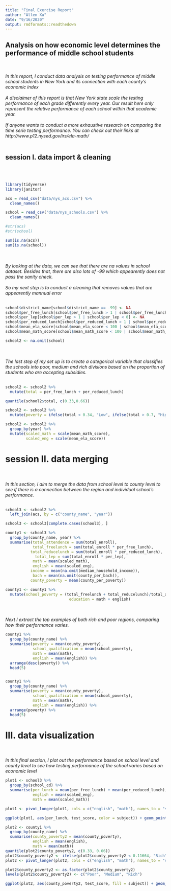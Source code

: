 ```yaml
---
title: "Final Exercise Report"
author: "Allen Xu"
date: "9/16/2020"
output: rmdformats::readthedown
---
```


## Analysis on how economic level determines the performance of middle school students

<br><br>
*In this report, I conduct data analysis on testing performance of middle school students in New York and its connection with each county's economic index*
<br><br>
*A disclaimer of this report is that New York state scale the testing performance of each grade differently every year. Our result here only represent the relative performance of each school within that academic year.*
<br><br>
*If anyone wants to conduct a more exhaustive research on comparing the time serie testing performance. You can check out their links at http://www.p12.nysed.gov/irs/ela-math/*
<br><br>

## session I. data import & cleaning
<br><br>
```r
library(tidyverse)
library(janitor)

acs = read_csv("data/nys_acs.csv") %>%
  clean_names()

school = read_csv("data/nys_schools.csv") %>%
  clean_names()

#str(acs)
#str(school)

sum(is.na(acs))
sum(is.na(school))
```

<br><br>
*By looking at the data, we can see that there are na values in school dataset. Besides that, there are also lots of -99 which appearently does not pass the sanity check.* 
<br><br>
*So my next step is to conduct a cleaning that removes values that are appearently mannual error*
<br><br>
```r
school$district_name[school$district_name == -99] <- NA
school$per_free_lunch[school$per_free_lunch > 1 | school$per_free_lunch < 0] <- NA
school$per_lep[school$per_lep > 1 | school$per_lep < 0] <- NA
school$per_reduced_lunch[school$per_reduced_lunch > 1 | school$per_reduced_lunch < 0] <- NA
school$mean_ela_score[school$mean_ela_score < 100 | school$mean_ela_score > 800] <- NA
school$mean_math_score[school$mean_math_score < 100 | school$mean_math_score > 800] <- NA

school2 <- na.omit(school)
```
<br><br>
*The last step of my set up is to create a categorical variable that classifies the schools into poor, medium and rich divisions based on the proportion of students who are accepting subsidies.*
<br><br>
```r
school2 <- school2 %>%
  mutate(total = per_free_lunch + per_reduced_lunch) 

quantile(school2$total, c(0.33,0.66))

school2 <- school2 %>%
  mutate(poverty = ifelse(total < 0.34, "Low", ifelse(total > 0.7, "High", "Medium"))) 

school2 <- school2 %>%
  group_by(year) %>%
  mutate(scaled_math = scale(mean_math_score),
         scaled_eng = scale(mean_ela_score)) 

```

# session II. data merging
<br><br>
*In this section, I aim to merge the data from school level to county level to see if there is a connection between the region and individual school's performance.*
<br><br>
```r
school3 <- school2 %>%
  left_join(acs, by = c("county_name", "year"))

school3 <- school3[complete.cases(school3), ]

county1 <- school3 %>%
  group_by(county_name, year) %>%
  summarise(total_attendence = sum(total_enroll),
            total_freelunch = sum(total_enroll * per_free_lunch),
           total_reducelunch = sum(total_enroll * per_reduced_lunch),
             total_lep = sum(total_enroll * per_lep),
            math = mean(scaled_math),
            english = mean(scaled_eng),
           income = mean(na.omit(median_household_income)),
            bach = mean(na.omit(county_per_bach)),
           county_poverty = mean(county_per_poverty))

county1 <- county1 %>%
  mutate(school_poverty = (total_freelunch + total_reducelunch)/total_attendence,
                            education = math + english)

```
<br><br>
*Next I extract the top examples of both rich and poor regions, comparing how their performance varies.*
```r
county1 %>%
  group_by(county_name) %>%
  summarise(poverty = mean(county_poverty),
            school_qualification = mean(school_poverty),
            math = mean(math),
            english = mean(english)) %>%
  arrange(desc(poverty)) %>%
  head(5)


county1 %>%
  group_by(county_name) %>%
  summarise(poverty = mean(county_poverty),
            school_qualification = mean(school_poverty),
            math = mean(math),
            english = mean(english)) %>%
  arrange(poverty) %>%
  head(5)
```


# III. data visualization
<br><br>
*In this final section, I plot out the performance based on school level and county level to see how testing performance of the school varies based on economic level*

```r
plot1 <- school3 %>%
  group_by(school_cd) %>%
  summarise(per_lunch = mean(per_free_lunch) + mean(per_reduced_lunch),
            english = mean(scaled_eng),
            math = mean(scaled_math))

plot1 <- pivot_longer(plot1, cols = c("english", "math"), names_to = "subject", values_to = "test_score")

ggplot(plot1, aes(per_lunch, test_score, color = subject)) + geom_point(alpha = 0.35) + geom_smooth(se = FALSE)

plot2 <- county1 %>%
  group_by(county_name) %>%
  summarise(county_poverty2 = mean(county_poverty),
            english = mean(english),
            math = mean(math))
quantile(plot2$county_poverty2, c(0.33, 0.66))
plot2$county_poverty2 <- ifelse(plot2$county_poverty2 < 0.11664, "Rich", ifelse(plot2$county_poverty2 > 0.1405, "Poor", "Medium"))
plot2 <- pivot_longer(plot2, cols = c("english", "math"), names_to = "subject", values_to = "test_score")

plot2$county_poverty2 <- as.factor(plot2$county_poverty2)
levels(plot2$county_poverty2) <- c("Poor", "Medium", "Rich")

ggplot(plot2, aes(county_poverty2, test_score, fill = subject)) + geom_boxplot()

```

